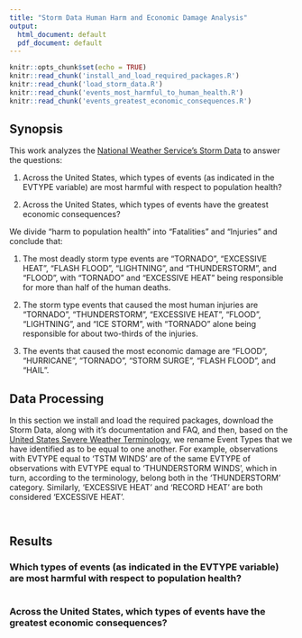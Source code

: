 ```yaml
---
title: "Storm Data Human Harm and Economic Damage Analysis"
output:
  html_document: default
  pdf_document: default
---
```


```r
knitr::opts_chunk$set(echo = TRUE)
knitr::read_chunk('install_and_load_required_packages.R')
knitr::read_chunk('load_storm_data.R')
knitr::read_chunk('events_most_harmful_to_human_health.R')
knitr::read_chunk('events_greatest_economic_consequences.R')
```

## Synopsis

This work analyzes the [National Weather Service's Storm Data](https://d396qusza40orc.cloudfront.net/repdata%2Fpeer2_doc%2Fpd01016005curr.pdf) to answer the questions:

1. Across the United States, which types of events (as indicated in the EVTYPE variable) are most harmful with respect to population health?

2. Across the United States, which types of events have the greatest economic consequences?

We divide "harm to population health" into "Fatalities" and "Injuries" and conclude that:

1. The most deadly storm type events are "TORNADO", "EXCESSIVE HEAT", "FLASH FLOOD", "LIGHTNING", and "THUNDERSTORM", and "FLOOD", with "TORNADO" and "EXCESSIVE HEAT" being responsible for more than half of the human deaths. 

2. The storm type events that caused the most human injuries are "TORNADO", "THUNDERSTORM", "EXCESSIVE HEAT", "FLOOD", "LIGHTNING", and "ICE STORM", with "TORNADO" alone being responsible for about two-thirds of the injuries.

3. The events that caused the most economic damage are "FLOOD", "HURRICANE", "TORNADO", "STORM SURGE", "FLASH FLOOD", and "HAIL".

## Data Processing

In this section we install and load the required packages, download the Storm Data, along with it's documentation and FAQ, and then, based on the [United States Severe Weather Terminology](https://en.wikipedia.org/wiki/Severe_weather_terminology_(United_States)), we rename Event Types that we have identified as to be equal to one another. For example, observations with EVTYPE equal to 'TSTM WINDS' are of the same EVTYPE of observations with EVTYPE equal to 'THUNDERSTORM WINDS', which in turn, according to the terminology, belong both in the 'THUNDERSTORM' category. Similarly, 'EXCESSIVE HEAT' and 'RECORD HEAT' are both considered 'EXCESSIVE HEAT'.

```r
```

```r
```

## Results

### Which types of events (as indicated in the EVTYPE variable) are most harmful with respect to population health?

```r
```

### Across the United States, which types of events have the greatest economic consequences?

```r
```

